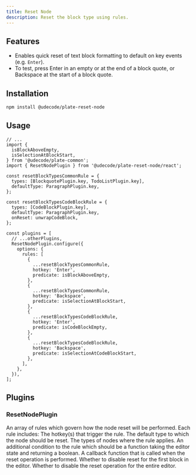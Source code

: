 ```yaml
---
title: Reset Node
description: Reset the block type using rules.
---
```


<ComponentPreview name="demo" id="reset-node" />

<PackageInfo>

## Features

- Enables quick reset of text block formatting to default on key events (e.g. `Enter`).
- To test, press Enter in an empty or at the end of a block quote, or Backspace at the start of a block quote.

</PackageInfo>

## Installation

```bash
npm install @udecode/plate-reset-node
```

## Usage

```tsx
// ...
import {
  isBlockAboveEmpty,
  isSelectionAtBlockStart,
} from '@udecode/plate-common';
import { ResetNodePlugin } from '@udecode/plate-reset-node/react';

const resetBlockTypesCommonRule = {
  types: [BlockquotePlugin.key, TodoListPlugin.key],
  defaultType: ParagraphPlugin.key,
};

const resetBlockTypesCodeBlockRule = {
  types: [CodeBlockPlugin.key],
  defaultType: ParagraphPlugin.key,
  onReset: unwrapCodeBlock,
};

const plugins = [
  // ...otherPlugins,
  ResetNodePlugin.configure({
    options: {
      rules: [
        {
          ...resetBlockTypesCommonRule,
          hotkey: 'Enter',
          predicate: isBlockAboveEmpty,
        },
        {
          ...resetBlockTypesCommonRule,
          hotkey: 'Backspace',
          predicate: isSelectionAtBlockStart,
        },
        {
          ...resetBlockTypesCodeBlockRule,
          hotkey: 'Enter',
          predicate: isCodeBlockEmpty,
        },
        {
          ...resetBlockTypesCodeBlockRule,
          hotkey: 'Backspace',
          predicate: isSelectionAtCodeBlockStart,
        },
      ],
    },
  }),
];
```

## Plugins

### ResetNodePlugin

<APIOptions>

<APIItem name="rules" type="Array" optional>
An array of rules which govern how the node reset will be performed. Each rule includes:
<APISubList>
<APISubListItem parent="rules" name="hotkey" type="string | string[]" optional>
The hotkey(s) that trigger the rule.
</APISubListItem>
<APISubListItem parent="rules" name="defaultType" type="string" optional>
The default type to which the node should be reset.
</APISubListItem>
<APISubListItem parent="rules" name="types" type="string[]">
The types of nodes where the rule applies.
</APISubListItem>
<APISubListItem parent="rules" name="predicate" type="(editor: PlateEditor) => boolean">
An additional condition to the rule which should be a function taking the editor state and returning a boolean.
</APISubListItem>
<APISubListItem parent="rules" name="onReset" type="(editor: PlateEditor) => void" optional>
A callback function that is called when the reset operation is performed.
</APISubListItem>
</APISubList>
</APIItem>
<APIItem name="disableFirstBlockReset" type="boolean" optional>
Whether to disable reset for the first block in the editor.
</APIItem>
<APIItem name="disableEditorReset" type="boolean" optional>
Whether to disable the reset operation for the entire editor.
</APIItem>
</APIOptions>
